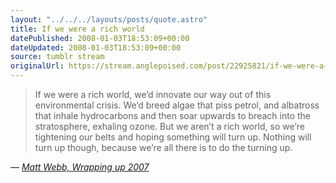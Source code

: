 ```yaml
---
layout: "../../../layouts/posts/quote.astro"
title: If we were a rich world
datePublished: 2008-01-03T18:53:09+00:00
dateUpdated: 2008-01-03T18:53:09+00:00
source: tumblr stream
originalUrl: https://stream.anglepoised.com/post/22925821/if-we-were-a-rich-world-wed-innovate-our-way-out
---
```


> If we were a rich world, we&rsquo;d innovate our way out of this environmental crisis. We&rsquo;d breed algae that piss petrol, and albatross that inhale hydrocarbons and then soar upwards to breach into the stratosphere, exhaling ozone. But we aren&rsquo;t a rich world, so we&rsquo;re tightening our belts and hoping something will turn up. Nothing will turn up though, because we&rsquo;re all there is to do the turning up.

— <cite>[Matt Webb, _Wrapping up 2007_](http://interconnected.org/home/2007/12/28/wrapping_up_2007)</cite>
